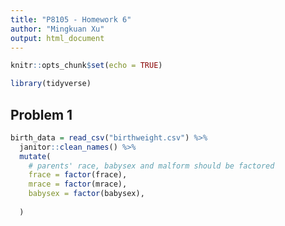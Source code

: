 ```yaml
---
title: "P8105 - Homework 6"
author: "Mingkuan Xu"
output: html_document
---
```


```r
knitr::opts_chunk$set(echo = TRUE)
```

```r
library(tidyverse)
```

## Problem 1

```r

birth_data = read_csv("birthweight.csv") %>%
  janitor::clean_names() %>%
  mutate(
    # parents' race, babysex and malform should be factored
    frace = factor(frace),
    mrace = factor(mrace),
    babysex = factor(babysex),
    
  )

```
